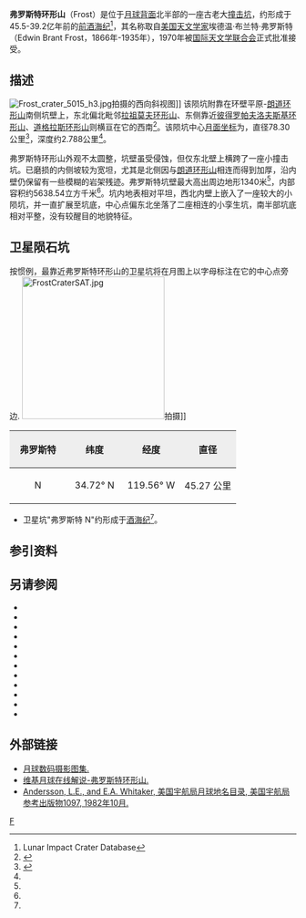 {{lunar crater data|
 image=Frost Landau LROC.jpg|
 caption=[[月球勘测轨道飞行器|月球勘测轨道飞行器]]拍摄，中间是弗罗斯特环形山，上方是[[朗道环形山|朗道环形山]]。|
 latitude=37.41|
 N_or_S=N|
 longitude=118.90|
 E_or_W=W|
 diameter=78.30公里|
 depth=2.788公里|
 colong=120|
 eponym=埃德温·布兰特·弗罗斯特}}
'''弗罗斯特环形山'''（Frost）是位于[[月球背面|月球背面]]北半部的一座古老大[[撞击坑|撞击坑]]，约形成于45.5-39.2亿年前的[[前酒海纪|前酒海纪]]<ref name=LICD>Lunar Impact Crater Database</ref>，其名称取自[[美国|美国]][[天文学家|天文学家]]埃德温·布兰特·弗罗斯特（Edwin Brant Frost，1866年-1935年），1970年被[[国际天文学联合会|国际天文学联合会]]正式批准接受。

==描述==
[[Image:Frost_crater_5015_h3.jpg|thumb]]拍摄的西向斜视图]]
该陨坑附靠在环壁平原-[[朗道环形山|朗道环形山]]南侧坑壁上，东北偏北毗邻[[拉祖莫夫环形山|拉祖莫夫环形山]]、东侧靠近[[彼得罗帕夫洛夫斯基环形山|彼得罗帕夫洛夫斯基环形山]]、[[道格拉斯环形山|道格拉斯环形山]]则横亘在它的西南<ref>{{Cite web |url=http://planetarynames.wr.usgs.gov/images/Lunar/lac_35_wac.pdf |title=Crater Frost on the map LAC-35. |accessdate=2017-03-15 |archive-date=2016-12-27 |archive-url=https://web.archive.org/web/20161227043719/https://planetarynames.wr.usgs.gov/images/Lunar/lac_35_wac.pdf |dead-url=no }}</ref>。该陨坑中心[[月面坐标|月面坐标]]为{{Coord|37.41|N|118.90|W|globe:Moon|nogoogle=1|noosm=1}}，直径78.30公里<ref name="IAU">{{Cite web |url=http://planetarynames.wr.usgs.gov/Feature/2031 |title=Directory of the International Astronomical Union |accessdate=2017-03-15 |archive-date=2018-07-18 |archive-url=https://web.archive.org/web/20180718001455/https://planetarynames.wr.usgs.gov/Feature/2031 |dead-url=no }}</ref>，深度约2.788公里<ref name="LICD"/>。

弗罗斯特环形山外观不太圆整，坑壁虽受侵蚀，但仅东北壁上横跨了一座小撞击坑。已磨损的内侧坡较为宽坦，尤其是北侧因与[[朗道环形山|朗道环形山]]相连而得到加厚，沿内壁仍保留有一些模糊的岩架残迹。弗罗斯特坑壁最大高出周边地形1340米<ref name="LICD"/>，内部容积约5638.54立方千米<ref name="LICD"/>。坑内地表相对平坦，西北内壁上嵌入了一座较大的小陨坑，并一直扩展至坑底，中心点偏东北坐落了二座相连的小孪生坑，南半部坑底相对平整，没有较醒目的地貌特征。

==卫星陨石坑==
按惯例，最靠近弗罗斯特环形山的卫星坑将在月图上以字母标注在它的中心点旁边.
[[Image:FrostCraterSAT.jpg|250px]]拍摄]]

{| class="wikitable"
!width="25%" style="background:#eeeeee;" |弗罗斯特 
!width="25%" style="background:#eeeeee;" |纬度
!width="25%" style="background:#eeeeee;" |经度
!width="25%" style="background:#eeeeee;" |直径
|-
|align="center"|N
|align="center"|34.72° N
|align="center"|119.56° W
|align="center"|45.27 公里
|}{{clear}}
* 卫星坑"弗罗斯特 N"约形成于[[酒海纪|酒海纪]]<ref name="LICD"/>。

==参引资料==
{{Reflist}}

==另请参阅==
{{refbegin}}
* {{cite book
  | last1 = Andersson
  | first1 = L. E.
  | last2 = Whitaker
  | first2 = E. A.
  | authorlink2 = Ewen Whitaker
  | date = 1982
  | title = [[NASA|NASA]] Catalogue of Lunar Nomenclature
  | publisher = NASA RP-1097
  | ref = harv
  }}
* {{cite web
  | last = Blue
  | first = Jennifer
  | date = July 25, 2007
  | title = Gazetteer of Planetary Nomenclature
  | publisher = [[United_States_Geological_Survey|USGS]]
  | url = http://planetarynames.wr.usgs.gov/
  | accessdate = 2007-08-05
  | ref = harv
  | archive-date = 2012-04-08
  | archive-url = https://www.webcitation.org/66mXDr4G9?url=http://planetarynames.wr.usgs.gov/
  | dead-url = no
  }}
* {{cite book
  | last1 = Bussey
  | first1 = B.
  | authorlink1 = Ben Bussey
  | last2 = Spudis
  | first2 = P.
  | authorlink2 = Paul Spudis
  | date = 2004
  | title = The Clementine Atlas of the Moon
  | publisher = Cambridge University Press
  | location = New York
  | isbn = 978-0-521-81528-4
  | ref = harv
  }}
* {{cite book
  | last1 = Cocks
  | first1 = Elijah E.
  | last2 = Cocks
  | first2 = Josiah C.
  | date = 1995
  | title = Who's Who on the Moon: A Biographical Dictionary of Lunar Nomenclature
  | url = https://archive.org/details/isbn_9780936389271
  | publisher = Tudor Publishers
  | isbn = 978-0-936389-27-1
  | ref = harv
  }}
* {{cite web
  | last = McDowell
  | first = Jonathan
  | date = July 15, 2007
  | url = http://host.planet4589.org/astro/lunar/
  | title = Lunar Nomenclature
  | publisher = Jonathan's Space Report
  | accessdate = 2007-10-24
  | ref = harv
  | archive-date = 2012-05-26
  | archive-url = https://www.webcitation.org/67wcYNfK3?url=http://host.planet4589.org/astro/lunar/
  | dead-url = no
  }}
* {{cite journal| last1 = Menzel| first1 = D. H.| last2 = Minnaert| first2 = M.| last3 = Levin| first3 = B.| last4 = Dollfus| first4 = A.| last5 = Bell| first5 = B.| title = Report on Lunar Nomenclature by the Working Group of Commission 17 of the IAU| doi = 10.1007/BF00171763| journal = Space Science Reviews| volume = 12| issue = 2| pages = 136–186| date = 1971| bibcode = 1971SSRv...12..136M| ref = harv}}
* {{cite book
  | first = Patrick
  | last = Moore
  | authorlink = Patrick Moore
  | date = 2001
  | title = On the Moon
  | url = https://archive.org/details/patrickmooreonmo00patr
  | publisher = Sterling Publishing Co.
  | isbn = 978-0-304-35469-6
  | ref = harv
  }}
* {{cite book
  | first = Fred W.
  | last = Price
  | date = 1988
  | title = The Moon Observer's Handbook
  | publisher = Cambridge University Press
  | isbn = 978-0-521-33500-3
  | ref = harv
  }}
* {{cite book
  | last = Rükl
  | first = Antonín
  | authorlink = Antonín Rükl
  | date = 1990
  | title = Atlas of the Moon
  | publisher = Kalmbach Books
  | isbn = 978-0-913135-17-4
  | ref = harv
  }}
* {{cite book
  | last = Webb
  | first = Rev. T. W.
  | authorlink = Thomas William Webb
  | date = 1962
  | title = Celestial Objects for Common Telescopes
  | url = https://archive.org/details/celestialobjects00webb
  | edition = 6th revised
  | publisher = Dover
  | isbn = 978-0-486-20917-3
  | ref = harv
  }}
* {{cite book
  | first = Ewen A.
  | last = Whitaker
  | authorlink = Ewen Whitaker
  | date = 1999
  | title = Mapping and Naming the Moon
  | publisher = Cambridge University Press
  | isbn = 978-0-521-62248-6
  | ref = harv
  }}
* {{cite book
  | first = Peter T.
  | last = Wlasuk
  | date = 2000
  | title = Observing the Moon
  | publisher = Springer
  | isbn = 978-1-85233-193-1
  | ref = harv
 }}
{{refend}}

==外部链接==
*[http://www.lpi.usra.edu/resources/lunar_orbiter/bin/srch_nam.shtml?Frost%7C0 月球数码摄影图集.] {{Wayback|url=http://www.lpi.usra.edu/resources/lunar_orbiter/bin/srch_nam.shtml?Frost%7C0 |date=20160807155739 }}
*[http://the-moon.wikispaces.com/Frost 维基月球在线解说-弗罗斯特环形山.] {{Wayback|url=http://the-moon.wikispaces.com/Frost |date=20180302053552 }}
*[http://planet4589.org/astro/lunar/RP-1097.pdf Andersson, L.E., and E.A. Whitaker, 美国宇航局月球地名目录, 美国宇航局参考出版物1097, 1982年10月.] {{Wayback|url=http://planet4589.org/astro/lunar/RP-1097.pdf |date=20141006125838 }}

[[Category:月球环形山|F]]
{{月球環形山 (C-F)}}
